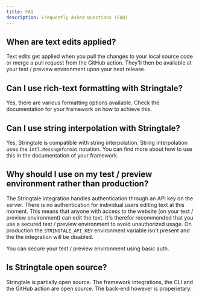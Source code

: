 ```yaml
---
title: FAQ
description: Frequently Asked Questions (FAQ)
---
```



## When are text edits applied?

Text edits get applied when you pull the changes to your local source code or merge a pull request from the GitHub action. They'll then be
available at your test / preview environment upon your next release.

## Can I use rich-text formatting with Stringtale?

Yes, there are various formatting options available. Check the documentation for your framework on how to achieve this.

## Can I use string interpolation with Stringtale?

Yes, Stringtale is compatible with string interpolation. String interpolation uses the `Intl.Messageformat` notation.
You can find more about how to use this in the documentation of your framework.

## Why should I use on my test / preview environment rather than production?

The Stringtale integration handles authentication through an API key on the server. There is no authentication for individual users editing text
at this moment. This means that anyone with access to the website (on your test / preview environment) can edit the text. It's therefor recommended
that you use a secured test / preview environment to avoid unauthorized usage. On production the `STRINGTALE_API_KEY` environment variable
isn't present and the the integration will be disabled.

<Aside type="tip">You can secure your test / preview environment using basic auth.</Aside>

## Is Stringtale open source?

Stringtale is partially open source. The framework integrations, the CLI and the GitHub action are open source. The back-end however is properietary.